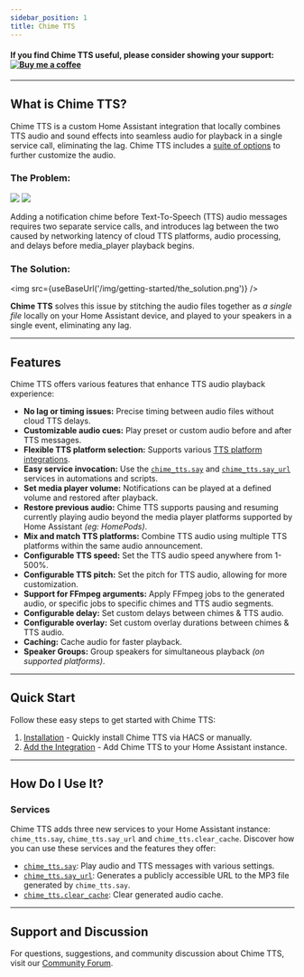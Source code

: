 ```yaml
---
sidebar_position: 1
title: Chime TTS
---
```



#### If you find Chime TTS useful, please consider showing your support: <a href="https://www.buymeacoffee.com/nimroddolev" target="_blank"><img src="https://cdn.buymeacoffee.com/buttons/v2/default-yellow.png" alt="Buy me a coffee" id="buyMeACoffee" /></a>
---

## What is Chime TTS?

Chime TTS is a custom Home Assistant integration that locally combines TTS audio and sound effects into seamless audio for playback in a single service call, eliminating the lag. Chime TTS includes a [suite of options](#features) to further customize the audio.

### The Problem:

<div id='problemDiv'>
    <img src={useBaseUrl('/img/getting-started/the_problem.png')} />
    <img src={useBaseUrl('/img/animations/travolta.gif')} class='travolta' />
</div>

Adding a notification chime before Text-To-Speech (TTS) audio messages requires two separate service calls, and introduces lag between the two caused by networking latency of cloud TTS platforms, audio processing, and delays before media_player playback begins.

### The Solution:

<img src={useBaseUrl('/img/getting-started/the_solution.png')} />


**Chime TTS** solves this issue by stitching the audio files together as _a single file_ locally on your Home Assistant device, and played to your speakers in a single event, eliminating any lag.

***

##  Features

Chime TTS offers various features that enhance TTS audio playback experience:

- **No lag or timing issues:** Precise timing between audio files without cloud TTS delays.
- **Customizable audio cues:** Play preset or custom audio before and after TTS messages.
- **Flexible TTS platform selection:** Supports various [TTS platform integrations](https://www.home-assistant.io/integrations/#text-to-speech).
-  **Easy service invocation:** Use the [`chime_tts.say`](./documentation/say-service) and [`chime_tts.say_url`](./documentation/say_url-service) services in automations and scripts.
-  **Set media player  volume:** Notifications can be played at a defined volume and restored after playback.
- **Restore previous audio:** Chime TTS supports pausing and resuming currently playing audio beyond the media player platforms supported by Home Assistant *(eg: HomePods)*.
-  **Mix and match TTS platforms:** Combine TTS audio using multiple TTS platforms within the same audio announcement.
- **Configurable TTS speed:** Set the TTS audio speed anywhere from 1-500%.
- **Configurable TTS pitch:** Set the pitch for TTS audio, allowing for more customization.
- **Support for FFmpeg arguments:** Apply FFmpeg jobs to the generated audio, or specific jobs to specific chimes and TTS audio segments.
-  **Configurable delay:** Set custom delays between chimes & TTS audio.
-  **Configurable overlay:** Set custom overlay durations between chimes & TTS audio.
-  **Caching:** Cache audio for faster playback.
-  **Speaker Groups:** Group speakers for simultaneous playback *(on supported platforms)*.

***

## Quick Start

Follow these easy steps to get started with Chime TTS:

1. [Installation](/docs/quick-start/installing-chime-tts) - Quickly install Chime TTS via HACS or manually.
2. [Add the Integration](/docs/quick-start/adding-the-integration) - Add Chime TTS to your Home Assistant instance.

***

## How Do I Use It?

### Services

Chime TTS adds three new services to your Home Assistant instance: `chime_tts.say`, `chime_tts.say_url` and `chime_tts.clear_cache`. Discover how you can use these services and the features they offer:

- [`chime_tts.say`](./documentation/say-service): Play audio and TTS messages with various settings.
- [`chime_tts.say_url`](./documentation/say_url-service): Generates a publicly accessible URL to the MP3 file generated by `chime_tts.say`.
- [`chime_tts.clear_cache`](./documentation/clear-cache-service): Clear generated audio cache.

***

## Support and Discussion

For questions, suggestions, and community discussion about Chime TTS, visit our [Community Forum](https://community.home-assistant.io/t/chime-tts-play-audio-before-after-tts-audio-lag-free/578430).

[forum-shield]: https://img.shields.io/badge/community-forum-brightgreen.svg?style=popout
[forum]: https://community.home-assistant.io/t/chime-tts-play-audio-before-after-tts-audio-lag-free/578430
